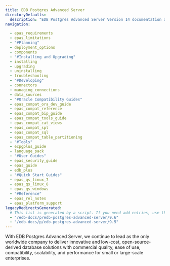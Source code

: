 ```yaml
---
title: EDB Postgres Advanced Server
directoryDefaults:
  description: "EDB Postgres Advanced Server Version 14 documentation and release notes. Oracle database compatibility with higher security and data redaction for enterprises."
navigation:

  - epas_requirements
  - epas_limitations
  - "#Planning"
  - deployment_options
  - components
  - "#Installing and Upgrading"
  - installing
  - upgrading
  - uninstalling
  - troubleshooting
  - "#Developing"
  - connectors
  - managing_connections
  - data_sources
  - "#Oracle Compatibility Guides"
  - epas_compat_ora_dev_guide
  - epas_compat_reference
  - epas_compat_bip_guide
  - epas_compat_tools_guide
  - epas_compat_cat_views
  - epas_compat_spl
  - epas_compat_sql
  - epas_compat_table_partitioning
  - "#Tools"
  - ecpgplus_guide
  - language_pack
  - "#User Guides"
  - epas_security_guide
  - epas_guide
  - edb_plus
  - "#Quick Start Guides"
  - epas_qs_linux_7
  - epas_qs_linux_8
  - epas_qs_windows
  - "#Reference"
  - epas_rel_notes
  - epas_platform_support
legacyRedirectsGenerated:
  # This list is generated by a script. If you need add entries, use the `legacyRedirects` key.
  - "/edb-docs/p/edb-postgres-advanced-server/9.6"
  - "/edb-docs/p/edb-postgres-advanced-server/9.5"
---
```


  With EDB Postgres Advanced Server, we continue to lead as the only worldwide company to deliver innovative and low-cost, open-source-derived database solutions with commercial quality, ease of use, compatibility, scalability, and performance for small or large-scale enterprises.

